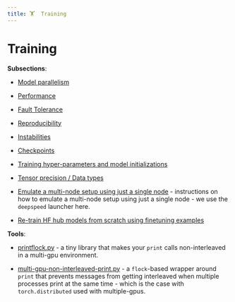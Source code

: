 ```yaml
---
title: 🏋️  Training
---
```


# Training

**Subsections**:

- [Model parallelism](model-parallelism)

- [Performance](performance)

- [Fault Tolerance](fault-tolerance)

- [Reproducibility](reproducibility)

- [Instabilities](instabilities)

- [Checkpoints](checkpoints)

- [Training hyper-parameters and model initializations](hparams.md)

- [Tensor precision / Data types](dtype.md)

- [Emulate a multi-node setup using just a single node](emulate-multi-node.md) - instructions on how to emulate a multi-node setup using just a single node - we use the `deepspeed` launcher here.

- [Re-train HF hub models from scratch using finetuning examples](re-train-hub-models.md)

**Tools**:

- [printflock.py](tools/printflock.py) - a tiny library that makes your `print` calls non-interleaved in a multi-gpu environment.

- [multi-gpu-non-interleaved-print.py](tools/multi-gpu-non-interleaved-print.py) - a `flock`-based wrapper around `print` that prevents messages from getting interleaved when multiple processes print at the same time - which is the case with `torch.distributed` used with multiple-gpus.
